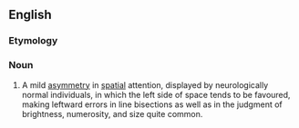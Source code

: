 ==English==

===Etymology===
{{prefix|pseudo|neglect}}

===Noun===
{{en-noun|-}}

# A mild [[asymmetry]] in [[spatial]] attention, displayed by neurologically normal individuals, in which the left side of space tends to be favoured, making leftward errors in line bisections as well as in the judgment of brightness, numerosity, and size quite common.
